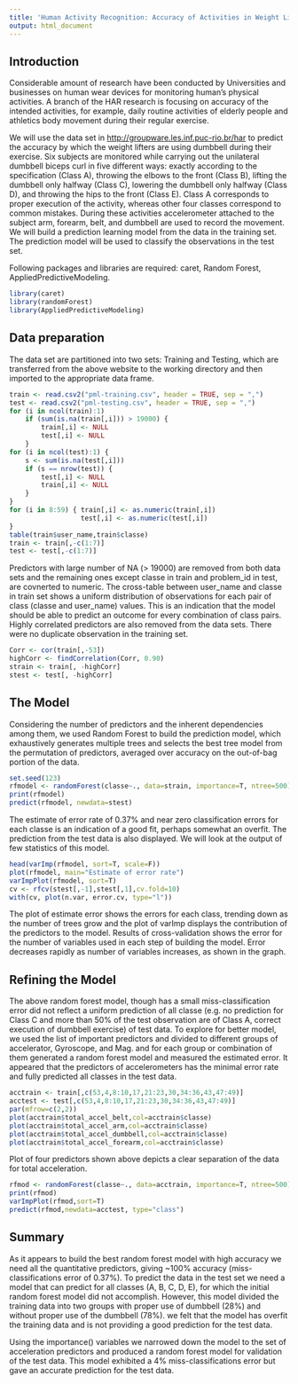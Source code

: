 ```yaml
---
title: 'Human Activity Recognition: Accuracy of Activities in Weight Lifting'
output: html_document
---
```

## Introduction
Considerable amount of research have been conducted by Universities and businesses on human wear devices for monitoring human's physical activities. A branch of the HAR research is focusing on accuracy of the intended activities, for example, daily routine activities of elderly people and  athletics body movement during their regular exercise.   

We will use the data set in <http://groupware.les.inf.puc-rio.br/har> to predict the accuracy by which the weight lifters are using dumbbell during their exercise. Six subjects are monitored while carrying out the unilateral dumbbell biceps curl in five different ways: exactly according to the specification (Class A), throwing the elbows to the front (Class B), lifting the dumbbell only halfway (Class C), lowering the dumbbell only halfway (Class D), and throwing the hips to the front (Class E). Class A corresponds to proper execution of the activity, whereas other four classes correspond to common mistakes. During these activities accelerometer attached to the subject arm, forearm, belt, and dumbbell are used to record the movement. We will build a prediction learning model from the data in the training set. The prediction model will be used to classify the observations in the test set.  

Following packages and libraries are required: caret, Random Forest, AppliedPredictiveModeling.
```r
library(caret)
library(randomForest)
library(AppliedPredictiveModeling)
```

## Data preparation

The data set are partitioned into two sets: Training and Testing, which are transferred from the above website to the working directory and then imported to the appropriate data frame. 
```r
train <- read.csv2("pml-training.csv", header = TRUE, sep = ",")  
test <- read.csv2("pml-testing.csv", header = TRUE, sep = ",")
for (i in ncol(train):1) 
    if (sum(is.na(train[,i])) > 19000) {
        train[,i] <- NULL
        test[,i] <- NULL
    }
for (i in ncol(test):1) {
    s <- sum(is.na(test[,i]))
    if (s == nrow(test)) {
        test[,i] <- NULL
        train[,i] <- NULL
    }
}
for (i in 8:59) { train[,i] <- as.numeric(train[,i])
                  test[,i] <- as.numeric(test[,i])
}
table(train$user_name,train$classe)
train <- train[,-c(1:7)]
test <- test[,-c(1:7)]
```

Predictors with large number of NA (> 19000) are removed from both data sets and the remaining ones except classe in train and problem_id in test, are covnerted to numeric. The cross-table between user_name and classe in train set shows a uniform distribution of observations for each pair of class (classe and user_name) values. This is an indication that the model should be able to predict an outcome for every combination of class pairs. Highly correlated predictors are also removed from the data sets. There were no duplicate observation in the training set. 

```r
Corr <- cor(train[,-53])
highCorr <- findCorrelation(Corr, 0.90)
strain <- train[, -highCorr]
stest <- test[, -highCorr]
```

## The Model
Considering the number of predictors and the inherent dependencies among them, we used Random Forest to build the prediction model, which exhaustively generates multiple trees and selects the best tree model from the permutation of predictors, averaged over accuracy on the out-of-bag portion of the data. 
```r
set.seed(123)
rfmodel <- randomForest(classe~., data=strain, importance=T, ntree=500)
print(rfmodel)
predict(rfmodel, newdata=stest)
```

The estimate of error rate of 0.37% and near zero classification errors for each classe is an indication of a good fit, perhaps somewhat an overfit. The prediction from the test data is also displayed. We will look at the output of few statistics of this model.   

```r
head(varImp(rfmodel, sort=T, scale=F))   
plot(rfmodel, main="Estimate of error rate")
varImpPlot(rfmodel, sort=T)
cv <- rfcv(stest[,-1],stest[,1],cv.fold=10)
with(cv, plot(n.var, error.cv, type="l"))
```

The plot of estimate error shows the errors for each class, trending down as the number of trees grow and the plot of varImp displays the contribution of the predictors to the model. Results of cross-validation shows the error for the number of variables used in each step of building the model. Error decreases rapidly as number of variables increases, as shown in the graph.    

## Refining the Model

The above random forest model, though has a small miss-classification error did not reflect a uniform prediction of all classe (e.g. no prediction for Class C and more than 50% of the test observation are of Class A, correct execution of dumbbell exercise) of test data. To explore for better model, we used the list of important predictors and divided to different groups of accelerator, Gyroscope, and Mag. and for each group or combination of them generated a random forest model and measured the estimated error. It appeared that the predictors of accelerometers has the minimal error rate and fully predicted all classes in the test data.

```r
acctrain <- train[,c(53,4,8:10,17,21:23,30,34:36,43,47:49)]
acctest <- test[,c(53,4,8:10,17,21:23,30,34:36,43,47:49)]
par(mfrow=c(2,2))
plot(acctrain$total_accel_belt,col=acctrain$classe)
plot(acctrain$total_accel_arm,col=acctrain$classe)
plot(acctrain$total_accel_dumbbell,col=acctrain$classe)
plot(acctrain$total_accel_forearm,col=acctrain$classe) 
```

Plot of four predictors shown above depicts a clear separation of the data for total acceleration. 

```r
rfmod <- randomForest(classe~., data=acctrain, importance=T, ntree=500)
print(rfmod) 
varImpPlot(rfmod,sort=T)
predict(rfmod,newdata=acctest, type="class")
```

## Summary
As it appears to build the best random forest model with high accuracy we need all the quantitative predictors, giving ~100% accuracy (miss-classifications error of 0.37%). To predict the data in the test set we need a model that can predict for all classes (A, B, C, D, E), for which the initial random forest model did not accomplish. However, this model divided the training data into two groups with proper use of dumbbell (28%) and without proper use of the dumbbell (78%). we felt that the model has overfit the training data and is not providing a good prediction for the test data.  

Using the importance() variables we narrowed down the model to the set of acceleration predictors and produced a random forest model for validation of the test data. This model exhibited a 4% miss-classifications error but gave an accurate prediction for the test data.   